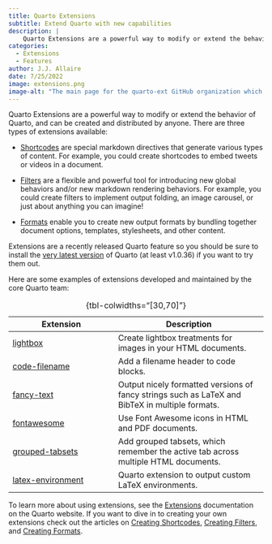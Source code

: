 ```yaml
---
title: Quarto Extensions
subtitle: Extend Quarto with new capabilities
description: | 
    Quarto Extensions are a powerful way to modify or extend the behavior of Quarto, and can be created and distributed by anyone. Extension types include filters, shortcodes, and custom formats.
categories:
  - Extensions
  - Features
author: J.J. Allaire
date: 7/25/2022
image: extensions.png
image-alt: "The main page for the quarto-ext GitHub organization which lists extensions published by the Quarto core team."
---
```


Quarto Extensions are a powerful way to modify or extend the behavior of Quarto, and can be created and distributed by anyone. There are three types of extensions available:

-   [Shortcodes](../../../extensions/shortcodes.qmd) are special markdown directives that generate various types of content. For example, you could create shortcodes to embed tweets or videos in a document.

-   [Filters](../../../extensions/filters.qmd) are a flexible and powerful tool for introducing new global behaviors and/or new markdown rendering behaviors. For example, you could create filters to implement output folding, an image carousel, or just about anything you can imagine!

-   [Formats](../../../extensions/formats.qmd) enable you to create new output formats by bundling together document options, templates, stylesheets, and other content.

Extensions are a recently released Quarto feature so you should be sure to install the [very latest version](https://quarto.org/docs/get-started/) of Quarto (at least v1.0.36) if you want to try them out.

Here are some examples of extensions developed and maintained by the core Quarto team:

| **Extension**                                                        | **Description**                                                                                 |
|------------------------------|------------------------------------------|
| [lightbox](https://github.com/quarto-ext/lightbox/)                  | Create lightbox treatments for images in your HTML documents.                                   |
| [code-filename](https://github.com/quarto-ext/code-filename)         | Add a filename header to code blocks.                                                           |
| [fancy-text](https://github.com/quarto-ext/fancy-text)               | Output nicely formatted versions of fancy strings such as LaTeX and BibTeX in multiple formats. |
| [fontawesome](https://github.com/quarto-ext/fontawesome)             | Use Font Awesome icons in HTML and PDF documents.                                               |
| [grouped-tabsets](https://github.com/quarto-ext/grouped-tabsets)     | Add grouped tabsets, which remember the active tab across multiple HTML documents.              |
| [latex-environment](https://github.com/quarto-ext/latex-environment) | Quarto extension to output custom LaTeX environments.                                           |

: {tbl-colwidths="\[30,70\]"}

To learn more about using extensions, see the [Extensions](../../../extensions/index.qmd) documentation on the Quarto website. If you want to dive in to creating your own extensions check out the articles on [Creating Shortcodes](../../../extensions/shortcodes.qmd), [Creating Filters](../../../extensions/filters.qmd), and [Creating Formats](../../../extensions/formats.qmd).
